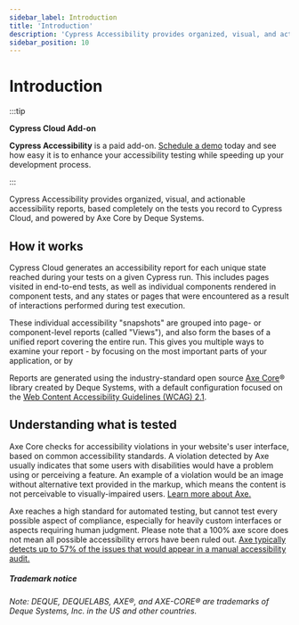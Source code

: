 ```yaml
---
sidebar_label: Introduction
title: 'Introduction'
description: 'Cypress Accessibility provides organized, visual, and actionable accessibility reports, based completely on the tests you record to Cypress Cloud, and powered by Axe Core by Deque Systems.'
sidebar_position: 10
---
```


# Introduction

:::tip

<Icon name="star" /> **Cypress Cloud Add-on**

**Cypress Accessibility** is a paid add-on. [Schedule a demo](https://www.cypress.io/ui-coverage) today and see how easy it is to enhance your accessibility testing while speeding up your development process.

:::

Cypress Accessibility provides organized, visual, and actionable accessibility reports, based completely on the tests you record to Cypress Cloud, and powered by Axe Core by Deque Systems.

<DocsImage
  src="/img/accessibility/get-started/cypress-accessibility-overview.png"
  alt="A graphic showing the Cypress Accessibility dashboard including list of rules, views, and the user interface showing how devtools can be used"
/>

## How it works

Cypress Cloud generates an accessibility report for each unique state reached during your tests on a given Cypress run. This includes pages visited in end-to-end tests, as well as individual components rendered in component tests, and any states or pages that were encountered as a result of interactions performed during test execution.

These individual accessibility "snapshots" are grouped into page- or component-level reports (called "Views"), and also form the bases of a unified report covering the entire run. This gives you multiple ways to examine your report - by focusing on the most important parts of your application, or by

Reports are generated using the industry-standard open source [Axe Core](https://github.com/dequelabs/axe-core)® library created by Deque Systems, with a default configuration focused on the [Web Content Accessibility Guidelines (WCAG) 2.1](https://www.w3.org/WAI/standards-guidelines/wcag/).&#x20;

## Understanding what is tested

Axe Core checks for accessibility violations in your website's user interface, based on common accessibility standards. A violation detected by Axe usually indicates that some users with disabilities would have a problem using or perceiving a feature. An example of a violation would be an image without alternative text provided in the markup, which means the content is not perceivable to visually-impaired users. [Learn more about Axe.](https://github.com/dequelabs/axe-core)

Axe reaches a high standard for automated testing, but cannot test every possible aspect of compliance, especially for heavily custom interfaces or aspects requiring human judgment. Please note that a 100% axe score does not mean all possible accessibility errors have been ruled out. [Axe typically detects up to 57% of the issues that would appear in a manual accessibility audit.](https://www.deque.com/blog/automated-testing-study-identifies-57-percent-of-digital-accessibility-issues/)

##### Trademark notice

_Note: DEQUE, DEQUELABS, AXE®, and AXE-CORE® are trademarks of Deque Systems, Inc. in the US and other countries._
